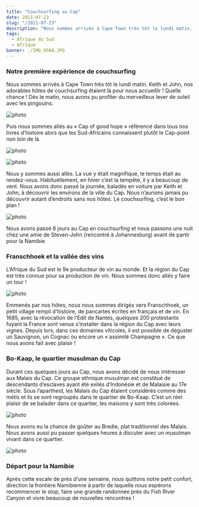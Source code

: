 ```yaml
---
title: "Couchsurfing au Cap"
date: 2011-07-23
slug: "/2011-07-23"
description: "Nous sommes arrivés à Cape Town très tôt le lundi matin. Keith et John, nos adorables hôtes de couchsurfing étaient..."
tags:
  - Afrique du Sud
  - Afrique
banner: ./IMG_0568.JPG
---
```


### Notre première expérience de couchsurfing

Nous sommes arrivés à Cape Town très tôt le lundi matin. Keith et John, nos adorables hôtes de couchsurfing étaient là pour nous accueillir ! Quelle chance ! Dès le matin, nous avons pu profiter du merveilleux lever de soleil avec les pingouins.

![photo](./IMG_0453.JPG)

Puis nous sommes allés au « Cap of good hope » référencé dans tous nos livres d’histoire alors que les Sud-Africains connaissent plutôt le Cap-point non loin de là.

![photo](./IMG_0484.JPG)

![photo](./IMG_0494.JPG)

Nous y sommes aussi allés. La vue y était magnifique, le temps était au rendez-vous. Habituellement, en hiver c’est la tempête, il y a beaucoup de vent. Nous avons donc passé la journée, baladés en voiture par Keith et John, à découvrir les environs de la ville du Cap. Nous n’aurions jamais pu découvrir autant d’endroits sans nos hôtes. Le couchsurfing, c’est le bon plan !

![photo](./IMG_0530.JPG)

Nous avons passé 6 jours au Cap en couchsurfing et nous passons une nuit chez une amie de Steven-John (rencontré à Johannesburg) avant de partir pour la Namibie.

### Franschhoek et la vallée des vins

L’Afrique du Sud est le 9e producteur de vin au monde. Et la région du Cap est très connue pour sa production de vin. Nous sommes donc allés y faire un tour !

![photo](./IMG_0543.JPG)

Emmenés par nos hôtes, nous nous sommes dirigés vers Franschhoek, un petit village rempli d’histoire, de pancartes écrites en français et de vin. En 1685, avec la révocation de l’Edit de Nantes, quelques 200 protestants fuyant la France sont venus s’installer dans la région du Cap avec leurs vignes. Depuis lors, dans ces domaines viticoles, il est possible de déguster un Sauvignon, un Cognac ou encore un « assimilé Champagne ». Ce que nous avons fait avec plaisir !

### Bo-Kaap, le quartier musulman du Cap

Durant ces quelques jours au Cap, nous avons décidé de nous intéresser aux Malais du Cap. Ce groupe ethnique musulman est constitué de descendants d’esclaves ayant été exilés d’Indonésie et de Malaisie au 17e siècle. Sous l’apartheid, les Malais du Cap étaient considérés comme des métis et ils se sont regroupés dans le quartier de Bo-Kaap. C’est un réel plaisir de se balader dans ce quartier, les maisons y sont très colorées.

![photo](./IMG_0568.JPG)

Nous avons eu la chance de goûter au Bredie, plat traditionnel des Malais. Nous avons aussi pu passer quelques heures à discuter avec un musulman vivant dans ce quartier.

![photo](./IMG_0556.JPG)

### Départ pour la Namibie

Après cette escale de près d’une semaine, nous quittons notre petit confort, direction la frontière Namibienne à partir de laquelle nous espérons recommencer le stop, faire une grande randonnée près du Fish River Canyon et vivre beaucoup de nouvelles rencontres !
